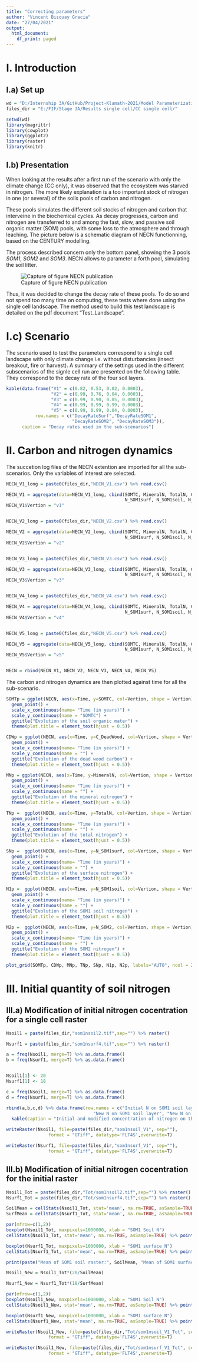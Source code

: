```yaml
---
title: "Correcting parameters"
author: "Vincent Bisquay Gracia"
date: "27/04/2021"
output:
  html_document:
    df_print: paged
---
```


# I. Introduction

## I.a) Set up

```r
wd = "D:/Internship 3A/GitHub/Project-Klamath-2021/Model Parameterization"
files_dir = "E:/FIF/Stage 3A/Results single cell/CC single cell/"

setwd(wd)
library(magrittr)
library(cowplot)
library(ggplot2)
library(raster)
library(knitr)
```

## I.b) Presentation

When looking at the results after a first run of the scenario with only the climate change (CC only), it was observed that the ecosystem was starved in nitrogen. The more likely explanation is a too important stock of nitrogen in one (or several) of the soils pools of carbon and nitrogen.

These pools simulates the different soil stocks of nitrogen and carbon that interveine in the biochemical cycles. As decay progresses, carbon and nitrogen are transferred to and among the fast, slow, and passive soil organic matter (SOM) pools, with some loss to the atmosphere and through leaching. The picture below is a schematic diagram of NECN functionning, based on the CENTURY modelling. 

The process described concern only the bottom panel, showing the 3 pools *SOM1*, *SOM2* and *SOM3*. NECN allows to parameter a forth pool, simulating the soil litter.

![Capture of figure NECN publication](E:/FIF/Stage 3A/Results single cell/SOM.png)

Thus, it was decided to change the decay rate of these pools. To do so and not spend too many time on computing, these tests where done using the single cell landscape. The method used to build this test landscape is detailed on the pdf document "Test_Landscape".


# I.c) Scenario

The scenario used to test the parameters correspond to a single cell landscape with only climate change i.e. without disturbancies (insect breakout, fire or harvest).
A summary of the settings used in the different subscenarios of the signle cell run are presented on the following table. They correspond to the decay rate of the four soil layers.

```r
kable(data.frame("V1" = c(0.82, 0.53, 0.02, 0.0003),
                 "V2" = c(0.99, 0.76, 0.04, 0.0003),
                 "V3" = c(0.99, 0.90, 0.05, 0.0003),
                 "V4" = c(0.99, 0.99, 0.99, 0.0003),
                 "V5" = c(0.99, 0.99, 0.04, 0.0003),
           row.names = c("DecayRateSurf","DecayRateSOM1",
                         "DecayRateSOM2", "DecayRateSOM3")),
      caption = "Decay rates used in the sub-scenarios")

```

# II. Carbon and nitrogen dynamics

The succetion log files of the NECN extention are imported for all the sub-scenarios. Only the variables of interest are selected.


```r

NECN_V1_long = paste0(files_dir,"NECN_V1.csv") %>% read.csv()

NECN_V1 = aggregate(data=NECN_V1_long, cbind(SOMTC, MineralN, TotalN, C_DeadWood,
                                             N_SOM1surf, N_SOM1soil, N_SOM2) ~ Time, mean)
NECN_V1$Vertion = "v1"


NECN_V2_long = paste0(files_dir,"NECN_V2.csv") %>% read.csv()

NECN_V2 = aggregate(data=NECN_V2_long, cbind(SOMTC, MineralN, TotalN, C_DeadWood,
                                             N_SOM1surf, N_SOM1soil, N_SOM2) ~ Time, mean)
NECN_V2$Vertion = "v2"


NECN_V3_long = paste0(files_dir,"NECN_V3.csv") %>% read.csv()

NECN_V3 = aggregate(data=NECN_V3_long, cbind(SOMTC, MineralN, TotalN, C_DeadWood,
                                             N_SOM1surf, N_SOM1soil, N_SOM2) ~ Time, mean)
NECN_V3$Vertion = "v3"


NECN_V4_long = paste0(files_dir,"NECN_V4.csv") %>% read.csv()

NECN_V4 = aggregate(data=NECN_V4_long, cbind(SOMTC, MineralN, TotalN, C_DeadWood,
                                             N_SOM1surf, N_SOM1soil, N_SOM2) ~ Time, mean)
NECN_V4$Vertion = "v4"


NECN_V5_long = paste0(files_dir,"NECN_V5.csv") %>% read.csv()

NECN_V5 = aggregate(data=NECN_V5_long, cbind(SOMTC, MineralN, TotalN, C_DeadWood,
                                             N_SOM1surf, N_SOM1soil, N_SOM2) ~ Time, mean)
NECN_V5$Vertion = "v5"


NECN = rbind(NECN_V1, NECN_V2, NECN_V3, NECN_V4, NECN_V5)

```

The carbon and nitrogen dynamics are then plotted against time for all the sub-scenario.

```r
SOMTp = ggplot(NECN, aes(x=Time, y=SOMTC, col=Vertion, shape = Vertion)) +
  geom_point() +
  scale_x_continuous(name= "Time (in years)") +
  scale_y_continuous(name = "SOMTC") +
  ggtitle("Evolution of the soil organic mater") +
  theme(plot.title = element_text(hjust = 0.5))

CDWp = ggplot(NECN, aes(x=Time, y=C_DeadWood, col=Vertion, shape = Vertion)) +
  geom_point() +
  scale_x_continuous(name= "Time (in years)") +
  scale_y_continuous(name = "") +
  ggtitle("Evolution of the dead wood carbon") +
  theme(plot.title = element_text(hjust = 0.5))

MNp = ggplot(NECN, aes(x=Time, y=MineralN, col=Vertion, shape = Vertion)) +
  geom_point() +
  scale_x_continuous(name= "Time (in years)") +
  scale_y_continuous(name = "") +
  ggtitle("Evolution of the mineral nitrogen") +
  theme(plot.title = element_text(hjust = 0.5))

TNp =  ggplot(NECN, aes(x=Time, y=TotalN, col=Vertion, shape = Vertion)) +
  geom_point() +
  scale_x_continuous(name= "Time (in years)") +
  scale_y_continuous(name = "") +
  ggtitle("Evolution of the total nitrogen") +
  theme(plot.title = element_text(hjust = 0.5))

SNp =  ggplot(NECN, aes(x=Time, y=N_SOM1surf, col=Vertion, shape = Vertion)) +
  geom_point() +
  scale_x_continuous(name= "Time (in years)") +
  scale_y_continuous(name = "") +
  ggtitle("Evolution of the surface nitrogen") +
  theme(plot.title = element_text(hjust = 0.5))

N1p =  ggplot(NECN, aes(x=Time, y=N_SOM1soil, col=Vertion, shape = Vertion)) +
  geom_point() +
  scale_x_continuous(name= "Time (in years)") +
  scale_y_continuous(name = "") +
  ggtitle("Evolution of the SOM1 soil nitrogen") +
  theme(plot.title = element_text(hjust = 0.5))

N2p =  ggplot(NECN, aes(x=Time, y=N_SOM2, col=Vertion, shape = Vertion)) +
  geom_point() +
  scale_x_continuous(name= "Time (in years)") +
  scale_y_continuous(name = "") +
  ggtitle("Evolution of the SOM2 nitrogen") +
  theme(plot.title = element_text(hjust = 0.5))

plot_grid(SOMTp, CDWp, MNp, TNp, SNp, N1p, N2p, labels="AUTO", ncol = 2, nrow = 3)

```


# III. Initial quantity of soil nitrogen

## III.a) Modification of initial nitrogen cocentration for a single cell raster

```r

Nsoil1 = paste(files_dir,"som1nsoil2.tif",sep="") %>% raster()

Nsurf1 = paste(files_dir,"som1nsurf4.tif",sep="") %>% raster()

a = freq(Nsoil1, merge=T) %>% as.data.frame()
b = freq(Nsurf1, merge=T) %>% as.data.frame()


Nsoil1[1] <- 20
Nsurf1[1] <- 18

c = freq(Nsoil1, merge=T) %>% as.data.frame()
d = freq(Nsurf1, merge=T) %>% as.data.frame()

rbind(a,b,c,d) %>% data.frame(row.names = c("Initial N on SOM1 soil layer","Initial N on SOM1 surface layer",
                                 "New N on SOM1 soil layer", "New N on SOM1 surface layer")) %>%
  kable(caption = "Initial and modified concentration of nitrogen on the SOM1 layers")

```

```r

writeRaster(Nsoil1, file=paste(files_dir,"som1nsoil_V1", sep=""),
                format = "GTiff", datatype='FLT4S',overwrite=T)

writeRaster(Nsurf1, file=paste(files_dir,"som1nsurf_V1", sep=""),
                format = "GTiff", datatype='FLT4S',overwrite=T)

```

## III.b) Modification of initial nitrogen cocentration for the initial raster

```r

Nsoil1_Tot = paste(files_dir,"Tot/som1nsoil2.tif",sep="") %>% raster()
Nsurf1_Tot = paste(files_dir,"Tot/som1nsurf4.tif",sep="") %>% raster()

SoilMean = cellStats(Nsoil1_Tot, stat='mean', na.rm=TRUE, asSample=TRUE)
SurfMean = cellStats(Nsurf1_Tot, stat='mean', na.rm=TRUE, asSample=TRUE)

par(mfrow=c(1,2))
boxplot(Nsoil1_Tot, maxpixels=1000000, xlab = "SOM1 Soil N")
cellStats(Nsoil1_Tot, stat='mean', na.rm=TRUE, asSample=TRUE) %>% points(pch=4,col="red")

boxplot(Nsurf1_Tot, maxpixels=1000000, xlab = "SOM1 surface N")
cellStats(Nsurf1_Tot, stat='mean', na.rm=TRUE, asSample=TRUE) %>% points(pch=4,col="red")

print(paste("Mean of SOM1 soil raster:", SoilMean, "Mean of SOM1 surface raster:", SurfMean, sep=" "))

```


```r

Nsoil1_New = Nsoil1_Tot*(20/SoilMean)

Nsurf1_New = Nsurf1_Tot*(18/SurfMean)

par(mfrow=c(1,2))
boxplot(Nsoil1_New, maxpixels=1000000, xlab = "SOM1 Soil N")
cellStats(Nsoil1_New, stat='mean', na.rm=TRUE, asSample=TRUE) %>% points(,pch=4,col="red")

boxplot(Nsurf1_New, maxpixels=1000000, xlab = "SOM1 surface N")
cellStats(Nsurf1_New, stat='mean', na.rm=TRUE, asSample=TRUE) %>% points(,pch=4,col="red")

writeRaster(Nsoil1_New, file=paste(files_dir,"Tot/som1nsoil_V1_Tot", sep=""),
                format = "GTiff", datatype='FLT4S',overwrite=T)

writeRaster(Nsoil1_New, file=paste(files_dir,"Tot/som1nsurf_V1_Tot", sep=""),
                format = "GTiff", datatype='FLT4S',overwrite=T)

```

